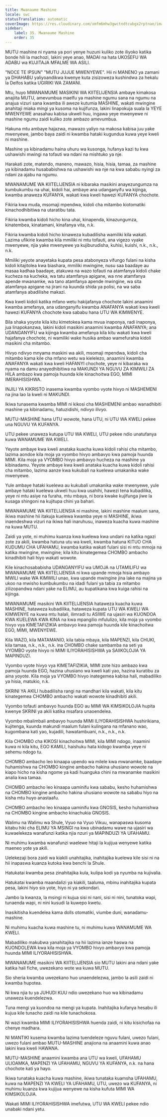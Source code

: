 ```yaml
---
title: Mwanaume Mashine
locale: swc
statusTranslation: automatic
coverImage: https://res.cloudinary.com/xmfm6mhw3gwctndtcubgx2rptnae/image/upload/v1740337243/small_cover_educacion_fundamental_a051170f1c.webp
sidebar:
    label: 35. Mwanaume Mashine
    order: 35
---
```

MUTU mashine ni nyama ya pori yenye huzuni kuliko zote iliyoko katika bonde hili la machozi, lakini yeye anao, MADAI na hata UKOSEFU WA ADABU wa KUJITAJA MFALME WA ASILI.

"NOCE TE IPSUN" "MUTU JUJUE MWENYEWE". Hii ni MANENO ya zamani ya DHAHABU yaliyoandikwa kwenye kuta zisizoweza kushindwa za hekalu la Delfos katika UGIRIKI WA ZAMANI.

Mtu, huyo MWANAMUME MASIKINI WA KIITELIJENSIA ambaye kimakosa anajiita MUTU, amevumbua maelfu ya mashine ngumu sana na ngumu na anajua vizuri sana kwamba ili aweze kutumia MASHINE, wakati mwingine anahitaji miaka mingi ya kusoma na kujifunza, lakini linapokuja suala la YEYE MWENYEWE anasahau kabisa ukweli huu, ingawa yeye mwenyewe ni mashine ngumu zaidi kuliko zote ambazo amevumbua.

Hakuna mtu ambaye hajazwa, mawazo yaliyo na makosa kabisa juu yake mwenyewe, jambo baya zaidi ni kwamba hataki kugundua kuwa yeye kweli ni mashine.

Mashine ya kibinadamu haina uhuru wa kusonga, hufanya kazi tu kwa ushawishi mwingi na tofauti wa ndani na mishtuko ya nje.

Harakati zote, matendo, maneno, mawazo, hisia, hisia, tamaa, za mashine ya kibinadamu husababishwa na ushawishi wa nje na kwa sababu nyingi za ndani za ajabu na ngumu.

MWANAMUME WA KIITELIJENSIA ni kibaraka masikini anayezungumza na kumbukumbu na uhai, kidoli hai, ambaye ana udanganyifu wa kijinga, kwamba anaweza KUFANYA, wakati kwa kweli hawezi KUFANYA chochote.

Fikiria kwa muda, msomaji mpendwa, kidoli cha mitambo kiotomatiki kinachodhibitiwa na utaratibu tata.

Fikiria kwamba kidoli hicho kina uhai, kinapenda, kinazungumza, kinatembea, kinatamani, kinafanya vita, n.k.

Fikiria kwamba kidoli hicho kinaweza kubadilisha wamiliki kila wakati. Lazima ufikirie kwamba kila mmiliki ni mtu tofauti, ana vigezo vyake mwenyewe, njia yake mwenyewe ya kujiburudisha, kuhisi, kuishi, n.k., n.k., n.k.

Mmiliki yeyote anayetaka kupata pesa atabonyeza vifungo fulani na kisha kidoli kitajitolea kwa biashara, mmiliki mwingine, nusu saa baadaye au masaa kadhaa baadaye, atakuwa na wazo tofauti na atamfanya kidoli chake kucheza na kucheka, wa tatu atamfanya apigane, wa nne atamfanya apende mwanamke, wa tano atamfanya apende mwingine, wa sita atamfanya apigane na jirani na kuunda shida ya polisi, na wa saba atamfanya abadilishe makazi.

Kwa kweli kidoli katika mfano wetu hakijafanya chochote lakini anaamini kwamba amefanya, ana udanganyifu kwamba ANAFANYA wakati kwa kweli hawezi KUFANYA chochote kwa sababu hana UTU WA KIMWENYE.

Bila shaka yoyote kila kitu kimetokea kama mvua inaponya, radi inaponya, jua linapokanzwa, lakini kidoli masikini anaamini kwamba ANAFANYA; ana UDANGANYIFU wa kijinga kwamba amefanya kila kitu wakati kwa kweli hajafanya chochote, ni wamiliki wake husika ambao wamefurahia kidoli masikini cha mitambo.

Hivyo ndivyo mnyama maskini wa akili, msomaji mpendwa, kidoli cha mitambo kama kile cha mfano wetu wa kielelezo, anaamini kwamba ANAFANYA wakati kwa kweli HAFANYI chochote, yeye ni kibaraka wa nyama na damu anayedhibitiwa na MAKUNDI YA NGUVU ZA KIMWILI ZA HILA ambazo kwa pamoja huunda kile kinachoitwa EGO, MIMI IMERAHISISHWA.

INJILI YA KIKRISTO inasema kwamba vyombo vyote hivyo ni MASHEMENI na jina lao la kweli ni MAKUNDI.

Ikiwa tunasema kwamba MIMI ni kikosi cha MASHEMENI ambao wanadhibiti mashine ya kibinadamu, hatuzidishi, ndivyo ilivyo.

MUTU-MASHINE hana UTU wowote, hana UTU, ni UTU WA KWELI pekee una NGUVU YA KUFANYA.

UTU pekee unaweza kutupa UTU WA KWELI, UTU pekee ndio unatufanya kuwa WANAMUME WA KWELI.

Yeyote ambaye kwa kweli anataka kuacha kuwa kidoli rahisi cha mitambo, lazima aondoe kila moja ya vyombo hivyo ambavyo kwa pamoja huunda MIMI. Kila moja ya VYOMBO hivyo ambavyo hucheza na mashine ya kibinadamu. Yeyote ambaye kwa kweli anataka kuacha kuwa kidoli rahisi cha mitambo, lazima aanze kwa kukubali na kuelewa umakanika wake mwenyewe.

Yule ambaye hataki kuelewa au kukubali umakanika wake mwenyewe, yule ambaye hataki kuelewa ukweli huu kwa usahihi, hawezi tena kubadilika, yeye ni mtu asiye na furaha, mtu mbaya, ni bora kwake kujifunga jiwe la kusaga shingoni na kujitupa chini ya bahari.

MWANAMUME WA KIITELIJENSIA ni mashine, lakini mashine maalum sana, ikiwa mashine hii itakuja kuelewa kwamba yeye ni MASHINE, ikiwa inaendeshwa vizuri na ikiwa hali inaruhusu, inaweza kuacha kuwa mashine na kuwa MUTU.

Zaidi ya yote, ni muhimu kuanza kwa kuelewa kwa undani na katika ngazi zote za akili, kwamba hatuna utu wa kweli, kwamba hatuna KITUO CHA KUDUMU CHA UFAHAMU, kwamba katika wakati fulani sisi ni mtu mmoja na katika mwingine, mwingine; kila kitu kinategemea CHOMBO ambacho kinadhibiti hali hiyo wakati wowote.

Kile kinachosababisha UDANGANYIFU wa UMOJA na UTAMILIFU wa MWANAMUME WA KIITELIJENSIA ni kwa upande mmoja hisia ambayo MWILI wake WA KIMWILI unao, kwa upande mwingine jina lake na majina ya ukoo na mwisho kumbukumbu na idadi fulani ya tabia za mitambo zilizopandwa ndani yake na ELIMU, au kupatikana kwa kuiga rahisi na kijinga.

MWANAMUME masikini WA KIITELIJENSIA hataweza kuacha kuwa MASHINE, hataweza kubadilika, hataweza kupata UTU WA KWELI WA KIMWENYE na kuwa mtu halali, ilimradi tu ASIWE na ujasiri wa KUONDOA KWA KUELEWA KWA KINA na kwa mpangilio mfululizo, kila moja ya vyombo hivyo vya KIMETAFIZIKIA ambavyo kwa pamoja huunda kile kinachoitwa EGO, MIMI, MWENYEWE.

Kila WAZO, kila MATAMANIO, kila tabia mbaya, kila MAPENZI, kila CHUKI, kila tamaa, n.k., n.k., n.k. ina CHOMBO chake sambamba na seti ya VYOMBO vyote hivyo ni MIMI ILIYORAHISISHWA ya SAIIKOLOJIA YA MAPINDUZI.

Vyombo vyote hivyo vya KIMETAFIZIKIA, MIMI zote hizo ambazo kwa pamoja huunda EGO, hazina uhusiano wa kweli kati yao, hazina kuratibu za aina yoyote. Kila moja ya VYOMBO hivyo inategemea kabisa hali, mabadiliko ya hisia, matukio, n.k.

SKRINI YA AKILI hubadilisha rangi na mandhari kila wakati, kila kitu kinategemea CHOMBO ambacho wakati wowote kinadhibiti akili.

Vyombo tofauti ambavyo huunda EGO au MIMI WA KIMSIKOLOJIA hupita kwenye SKRINI ya akili katika msafara unaoendelea.

Vyombo mbalimbali ambavyo huunda MIMI ILIYORAHISISHWA hushirikiana, kujitenga, kuunda makundi maalum fulani kulingana na mfanano wao, kugombana kati yao, kujadili, hawatambuani, n.k., n.k., n.k.

Kila CHOMBO cha KIKOSI kinachoitwa MIMI, kila MIMI ndogo, inaamini kuwa ni kila kitu, EGO KAMILI, haishuku hata kidogo kwamba yeye ni sehemu ndogo tu.

CHOMBO ambacho leo kinaapa upendo wa milele kwa mwanamke, baadaye huhamishwa na CHOMBO kingine ambacho hakina uhusiano wowote na kiapo hicho na kisha ngome ya kadi huanguka chini na mwanamke masikini analia kwa tamaa.

CHOMBO ambacho leo kinaapa uaminifu kwa sababu, kesho huhamishwa na CHOMBO kingine ambacho hakina uhusiano wowote na sababu hiyo na kisha mtu huyo anastaafu.

CHOMBO ambacho leo kinaapa uaminifu kwa GNOSIS, kesho huhamishwa na CHOMBO kingine ambacho kinachukia GNOSIS.

Walimu na Walimu wa Shule, Vyuo na Vyuo Vikuu, wanapaswa kusoma kitabu hiki cha ELIMU YA MSINGI na kwa ubinadamu wawe na ujasiri wa kuwaelekeza wanafunzi katika njia nzuri ya MAPINDUZI YA UFAHAMU.

Ni muhimu kwamba wanafunzi waelewe hitaji la kujijua wenyewe katika maeneo yote ya akili.

Uelekezaji bora zaidi wa kiakili unahitajika, inahitajika kuelewa kile sisi ni na hii inapaswa kuanza kutoka kwa benchi la Shule.

Hatukatai kwamba pesa zinahitajika kula, kulipa kodi ya nyumba na kujivalia.

Hatukatai kwamba maandalizi ya kiakili, taaluma, mbinu inahitajika kupata pesa, lakini hiyo sio yote, hiyo ni ya sekondari.

Jambo la kwanza, la msingi ni kujua sisi ni nani, sisi ni nini, tunatoka wapi, tunaenda wapi, ni nini kusudi la kuwepo kwetu.

Inasikitisha kuendelea kama dolls otomatiki, viumbe duni, wanadamu-mashine.

Ni muhimu kuacha kuwa mashine tu, ni muhimu kuwa WANAMUME WA KWELI.

Mabadiliko makubwa yanahitajika na hii lazima ianze haswa na KUONDOLEWA kwa kila moja ya VYOMBO hivyo ambavyo kwa pamoja huunda MIMI ILIYORAHISISHWA.

MWANAMUME masikini WA KIITELIJENSIA sio MUTU lakini ana ndani yake katika hali fiche, uwezekano wote wa kuwa MUTU.

Sio sheria kwamba uwezekano huo unaendelezwa, jambo la asili zaidi ni kwamba hupotea.

Ni kwa njia tu ya JUHUDI KUU ndio uwezekano huo wa kibinadamu unaweza kuendelezwa.

Tuna mengi ya kuondoa na mengi ya kupata. Inahitajika kufanya hesabu ili kujua kile tunacho zaidi na kile tunachokosa.

Ni wazi kwamba MIMI ILIYORAHISISHWA huenda zaidi, ni kitu kisichofaa na chenye madhara.

NI MANTIKI kusema kwamba lazima tuendeleze nguvu fulani, uwezo fulani, uwezo fulani ambao MUTU-MASHINE anajiona na anaamini kuwa anao lakini kwa kweli HAWANA.

MUTU-MASHINE anaamini kwamba ana UTU wa kweli, UFAHAMU ULIOAMKA, MAPENZI YA UFAHAMU, NGUVU YA KUFANYA, n.k. na hana chochote kati ya hayo.

Ikiwa tunataka kuacha kuwa mashine, ikiwa tunataka kuamsha UFAHAMU, kuwa na MAPENZI YA KWELI YA UFAHAMU, UTU, uwezo wa KUFANYA, ni muhimu kuanza kwa kujijua wenyewe na kisha kufuta MIMI WA KIMSIKOLOJIA.

Wakati MIMI ILIYORAHISISHWA imefutwa, UTU WA KWELI pekee ndio unabaki ndani yetu.

